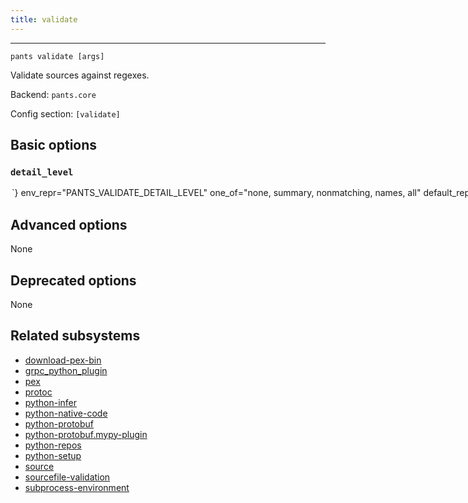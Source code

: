```yaml
---
title: validate
---
```



---

```
pants validate [args]
```

Validate sources against regexes.

Backend: <span className="color--primary">`pants.core`</span>

Config section: <span className="color--primary">`[validate]`</span>

<span className={styles.options}>

## Basic options

### `detail_level`

<Option
  cli_repr={`--validate-detail-level=<DetailLevel>`}
  env_repr="PANTS_VALIDATE_DETAIL_LEVEL"
  one_of="none, summary, nonmatching, names, all"
  default_repr={`nonmatching`}
>

How much detail to emit to the console.

</Option>

## Advanced options

None

## Deprecated options

None

## Related subsystems

- [download-pex-bin](../subsystems/download-pex-bin.mdx)
- [grpc_python_plugin](../subsystems/grpc_python_plugin.mdx)
- [pex](../subsystems/pex.mdx)
- [protoc](../subsystems/protoc.mdx)
- [python-infer](../subsystems/python-infer.mdx)
- [python-native-code](../subsystems/python-native-code.mdx)
- [python-protobuf](../subsystems/python-protobuf.mdx)
- [python-protobuf.mypy-plugin](../subsystems/python-protobuf.mypy-plugin.mdx)
- [python-repos](../subsystems/python-repos.mdx)
- [python-setup](../subsystems/python-setup.mdx)
- [source](../subsystems/source.mdx)
- [sourcefile-validation](../subsystems/sourcefile-validation.mdx)
- [subprocess-environment](../subsystems/subprocess-environment.mdx)

</span>
